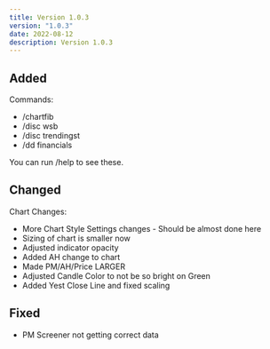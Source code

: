 ```yaml
---
title: Version 1.0.3
version: "1.0.3"
date: 2022-08-12
description: Version 1.0.3
---
```


## Added

Commands:
- /chartfib
- /disc wsb
- /disc trendingst
- /dd financials

You can run /help to see these.

## Changed

Chart Changes:
- More Chart Style Settings changes - Should be almost done here
- Sizing of chart is smaller now
- Adjusted indicator opacity
- Added AH change to chart
- Made PM/AH/Price LARGER
- Adjusted Candle Color to not be so bright on Green
- Added Yest Close Line and fixed scaling

## Fixed

- PM Screener not getting correct data
